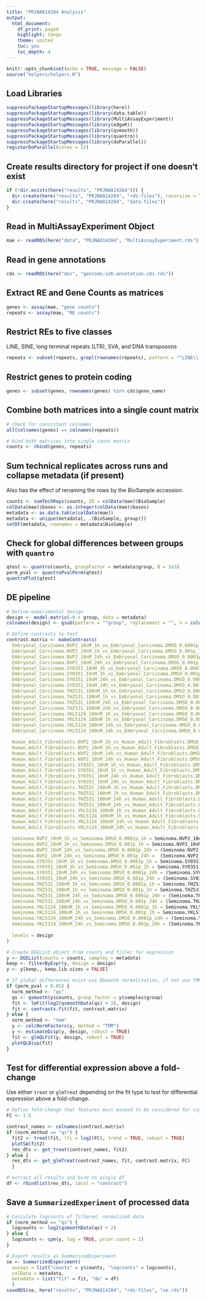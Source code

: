 ```yaml
---
title: "PRJNA814284 Analysis"
output:
  html_document:
    df_print: paged
    highlight: tango
    theme: united
    toc: yes
    toc_depth: 4
---
```


```r
knitr::opts_chunk$set(echo = TRUE, message = FALSE)
source("helpers/helpers.R")
```

## Load Libraries

```r
suppressPackageStartupMessages(library(here))
suppressPackageStartupMessages(library(data.table))
suppressPackageStartupMessages(library(MultiAssayExperiment))
suppressPackageStartupMessages(library(edgeR))
suppressPackageStartupMessages(library(qsmooth))
suppressPackageStartupMessages(library(quantro))
suppressPackageStartupMessages(library(doParallel))
registerDoParallel(cores = 12)
```

## Create results directory for project if one doesn't exist

```r
if (!dir.exists(here("results", "PRJNA814284"))) {
  dir.create(here("results", "PRJNA814284", "rds-files"), recursive = TRUE)
  dir.create(here("results", "PRJNA814284", "data-files"))
}
```

## Read in MultiAssayExperiment Object

```r
mae <- readRDS(here("data", "PRJNA814284", "MultiAssayExperiment.rds"))
```

## Read in gene annotations

```r
cds <- readRDS(here("doc", "gencode.v26.annotation.cds.rds"))
```

## Extract RE and Gene Counts as matrices

```r
genes <- assay(mae, "gene counts")
repeats <- assay(mae, "RE counts")
```

## Restrict REs to five classes

LINE, SINE, long terminal repeats (LTR), SVA, and DNA transposons

```r
repeats <- subset(repeats, grepl(rownames(repeats), pattern = "^LINE\\.|^SINE\\.|^LTR\\.|.*\\.SVA\\..*|^DNA\\."))
```

## Restrict genes to protein coding

```r
genes <- subset(genes, rownames(genes) %in% cds$gene_name)
```

## Combine both matrices into a single count matrix

```r
# check for consistent colnames
all(colnames(genes) == colnames(repeats))

# bind both matrices into single count matrix
counts <- rbind(genes, repeats)
```

## Sum technical replicates across runs and collapse metadata (if present)

Also has the effect of renaming the rows by the BioSample accession.

```r
counts <- sumTechReps(counts, ID = colData(mae)$BioSample)
colData(mae)$bases <- as.integer(colData(mae)$bases)
metadata <- as.data.table(colData(mae))
metadata <- unique(metadata[, .(BioSample, group)])
setDF(metadata, rownames = metadata$BioSample)
```

## Check for global differences between groups with `quantro`

```r
qtest <- quantro(counts, groupFactor = metadata$group, B = 1e3)
perm_pval <- quantroPvalPerm(qtest)
quantroPlot(qtest)
```

## DE pipeline

```r
# Define experimental design
design <- model.matrix(~0 + group, data = metadata)
colnames(design) <- gsub(pattern = "^group", replacement = "", x = colnames(design))

# Define contrasts to test
contrast.matrix <- makeContrasts(
  Embryonal_Carcinoma.NVP2_10nM_1h_vs_Embryonal_Carcinoma.DMSO_0.0001p_1h = Embryonal_Carcinoma.NVP2_10nM_1h - Embryonal_Carcinoma.DMSO_0.0001p_1h,
  Embryonal_Carcinoma.NVP2_10nM_1h_vs_Embryonal_Carcinoma.DMSO_0.001p_1h = Embryonal_Carcinoma.NVP2_10nM_1h - Embryonal_Carcinoma.DMSO_0.001p_1h,
  Embryonal_Carcinoma.NVP2_10nM_24h_vs_Embryonal_Carcinoma.DMSO_0.0001p_24h = (Embryonal_Carcinoma.NVP2_10nM_24h - Embryonal_Carcinoma.NVP2_10nM_1h) - (Embryonal_Carcinoma.DMSO_0.0001p_24h - Embryonal_Carcinoma.DMSO_0.0001p_1h),
  Embryonal_Carcinoma.NVP2_10nM_24h_vs_Embryonal_Carcinoma.DMSO_0.001p_24h =  (Embryonal_Carcinoma.NVP2_10nM_24h - Embryonal_Carcinoma.NVP2_10nM_1h) - (Embryonal_Carcinoma.DMSO_0.001p_24h - Embryonal_Carcinoma.DMSO_0.001p_1h),
  Embryonal_Carcinoma.SY0351_10nM_1h_vs_Embryonal_Carcinoma.DMSO_0.0001p_1h = Embryonal_Carcinoma.SY0351_10nM_1h - Embryonal_Carcinoma.DMSO_0.0001p_1h,
  Embryonal_Carcinoma.SY0351_10nM_1h_vs_Embryonal_Carcinoma.DMSO_0.001p_1h = Embryonal_Carcinoma.SY0351_10nM_1h - Embryonal_Carcinoma.DMSO_0.001p_1h,
  Embryonal_Carcinoma.SY0351_10nM_24h_vs_Embryonal_Carcinoma.DMSO_0.0001p_24h = (Embryonal_Carcinoma.SY0351_10nM_24h - Embryonal_Carcinoma.SY0351_10nM_1h) - (Embryonal_Carcinoma.DMSO_0.0001p_24h - Embryonal_Carcinoma.DMSO_0.0001p_1h),
  Embryonal_Carcinoma.SY0351_10nM_24h_vs_Embryonal_Carcinoma.DMSO_0.001p_24h = (Embryonal_Carcinoma.SY0351_10nM_24h - Embryonal_Carcinoma.SY0351_10nM_1h) - (Embryonal_Carcinoma.DMSO_0.001p_24h - Embryonal_Carcinoma.DMSO_0.001p_1h),
  Embryonal_Carcinoma.THZ531_100nM_1h_vs_Embryonal_Carcinoma.DMSO_0.0001p_1h = Embryonal_Carcinoma.THZ531_100nM_1h - Embryonal_Carcinoma.DMSO_0.0001p_1h,
  Embryonal_Carcinoma.THZ531_100nM_1h_vs_Embryonal_Carcinoma.DMSO_0.001p_1h = Embryonal_Carcinoma.THZ531_100nM_1h - Embryonal_Carcinoma.DMSO_0.001p_1h,
  Embryonal_Carcinoma.THZ531_100nM_24h_vs_Embryonal_Carcinoma.DMSO_0.0001p_24h = (Embryonal_Carcinoma.THZ531_100nM_24h - Embryonal_Carcinoma.THZ531_100nM_1h) - (Embryonal_Carcinoma.DMSO_0.0001p_24h - Embryonal_Carcinoma.DMSO_0.0001p_1h),
  Embryonal_Carcinoma.THZ531_100nM_24h_vs_Embryonal_Carcinoma.DMSO_0.001p_24h = (Embryonal_Carcinoma.THZ531_100nM_24h - Embryonal_Carcinoma.THZ531_100nM_1h) - (Embryonal_Carcinoma.DMSO_0.001p_24h - Embryonal_Carcinoma.DMSO_0.001p_1h),
  Embryonal_Carcinoma.YKL5124_100nM_1h_vs_Embryonal_Carcinoma.DMSO_0.0001p_1h = Embryonal_Carcinoma.YKL5124_100nM_1h - Embryonal_Carcinoma.DMSO_0.0001p_1h,
  Embryonal_Carcinoma.YKL5124_100nM_1h_vs_Embryonal_Carcinoma.DMSO_0.001p_1h = Embryonal_Carcinoma.YKL5124_100nM_1h - Embryonal_Carcinoma.DMSO_0.001p_1h,
  Embryonal_Carcinoma.YKL5124_100nM_24h_vs_Embryonal_Carcinoma.DMSO_0.0001p_24h = (Embryonal_Carcinoma.YKL5124_100nM_24h - Embryonal_Carcinoma.YKL5124_100nM_1h) - (Embryonal_Carcinoma.DMSO_0.0001p_24h - Embryonal_Carcinoma.DMSO_0.0001p_1h),
  Embryonal_Carcinoma.YKL5124_100nM_24h_vs_Embryonal_Carcinoma.DMSO_0.001p_24h = (Embryonal_Carcinoma.YKL5124_100nM_24h - Embryonal_Carcinoma.YKL5124_100nM_1h) - (Embryonal_Carcinoma.DMSO_0.001p_24h - Embryonal_Carcinoma.DMSO_0.001p_1h),

  Human_Adult_Fibroblasts.NVP2_10nM_1h_vs_Human_Adult_Fibroblasts.DMSO_0.0001p_1h = Human_Adult_Fibroblasts.NVP2_10nM_1h - Human_Adult_Fibroblasts.DMSO_0.0001p_1h,
  Human_Adult_Fibroblasts.NVP2_10nM_1h_vs_Human_Adult_Fibroblasts.DMSO_0.001p_1h = Human_Adult_Fibroblasts.NVP2_10nM_1h - Human_Adult_Fibroblasts.DMSO_0.001p_1h,
  Human_Adult_Fibroblasts.NVP2_10nM_24h_vs_Human_Adult_Fibroblasts.DMSO_0.0001p_24h = (Human_Adult_Fibroblasts.NVP2_10nM_24h - Human_Adult_Fibroblasts.NVP2_10nM_1h) - (Human_Adult_Fibroblasts.DMSO_0.0001p_24h - Human_Adult_Fibroblasts.DMSO_0.0001p_1h),
  Human_Adult_Fibroblasts.NVP2_10nM_24h_vs_Human_Adult_Fibroblasts.DMSO_0.001p_24h =  (Human_Adult_Fibroblasts.NVP2_10nM_24h - Human_Adult_Fibroblasts.NVP2_10nM_1h) - (Human_Adult_Fibroblasts.DMSO_0.001p_24h - Human_Adult_Fibroblasts.DMSO_0.001p_1h),
  Human_Adult_Fibroblasts.SY0351_10nM_1h_vs_Human_Adult_Fibroblasts.DMSO_0.0001p_1h = Human_Adult_Fibroblasts.SY0351_10nM_1h - Human_Adult_Fibroblasts.DMSO_0.0001p_1h,
  Human_Adult_Fibroblasts.SY0351_10nM_1h_vs_Human_Adult_Fibroblasts.DMSO_0.001p_1h = Human_Adult_Fibroblasts.SY0351_10nM_1h - Human_Adult_Fibroblasts.DMSO_0.001p_1h,
  Human_Adult_Fibroblasts.SY0351_10nM_24h_vs_Human_Adult_Fibroblasts.DMSO_0.0001p_24h = (Human_Adult_Fibroblasts.SY0351_10nM_24h - Human_Adult_Fibroblasts.SY0351_10nM_1h) - (Human_Adult_Fibroblasts.DMSO_0.0001p_24h - Human_Adult_Fibroblasts.DMSO_0.0001p_1h),
  Human_Adult_Fibroblasts.SY0351_10nM_24h_vs_Human_Adult_Fibroblasts.DMSO_0.001p_24h = (Human_Adult_Fibroblasts.SY0351_10nM_24h - Human_Adult_Fibroblasts.SY0351_10nM_1h) - (Human_Adult_Fibroblasts.DMSO_0.001p_24h - Human_Adult_Fibroblasts.DMSO_0.001p_1h),
  Human_Adult_Fibroblasts.THZ531_100nM_1h_vs_Human_Adult_Fibroblasts.DMSO_0.0001p_1h = Human_Adult_Fibroblasts.THZ531_100nM_1h - Human_Adult_Fibroblasts.DMSO_0.0001p_1h,
  Human_Adult_Fibroblasts.THZ531_100nM_1h_vs_Human_Adult_Fibroblasts.DMSO_0.001p_1h = Human_Adult_Fibroblasts.THZ531_100nM_1h - Human_Adult_Fibroblasts.DMSO_0.001p_1h,
  Human_Adult_Fibroblasts.THZ531_100nM_24h_vs_Human_Adult_Fibroblasts.DMSO_0.0001p_24h = (Human_Adult_Fibroblasts.THZ531_100nM_24h - Human_Adult_Fibroblasts.THZ531_100nM_1h) - (Human_Adult_Fibroblasts.DMSO_0.0001p_24h - Human_Adult_Fibroblasts.DMSO_0.0001p_1h),
  Human_Adult_Fibroblasts.THZ531_100nM_24h_vs_Human_Adult_Fibroblasts.DMSO_0.001p_24h = (Human_Adult_Fibroblasts.THZ531_100nM_24h - Human_Adult_Fibroblasts.THZ531_100nM_1h) - (Human_Adult_Fibroblasts.DMSO_0.001p_24h - Human_Adult_Fibroblasts.DMSO_0.001p_1h),
  Human_Adult_Fibroblasts.YKL5124_100nM_1h_vs_Human_Adult_Fibroblasts.DMSO_0.0001p_1h = Human_Adult_Fibroblasts.YKL5124_100nM_1h - Human_Adult_Fibroblasts.DMSO_0.0001p_1h,
  Human_Adult_Fibroblasts.YKL5124_100nM_1h_vs_Human_Adult_Fibroblasts.DMSO_0.001p_1h = Human_Adult_Fibroblasts.YKL5124_100nM_1h - Human_Adult_Fibroblasts.DMSO_0.001p_1h,
  Human_Adult_Fibroblasts.YKL5124_100nM_24h_vs_Human_Adult_Fibroblasts.DMSO_0.0001p_24h = (Human_Adult_Fibroblasts.YKL5124_100nM_24h - Human_Adult_Fibroblasts.YKL5124_100nM_1h) - (Human_Adult_Fibroblasts.DMSO_0.0001p_24h - Human_Adult_Fibroblasts.DMSO_0.0001p_1h),
  Human_Adult_Fibroblasts.YKL5124_100nM_24h_vs_Human_Adult_Fibroblasts.DMSO_0.001p_24h = (Human_Adult_Fibroblasts.YKL5124_100nM_24h - Human_Adult_Fibroblasts.YKL5124_100nM_1h) - (Human_Adult_Fibroblasts.DMSO_0.001p_24h - Human_Adult_Fibroblasts.DMSO_0.001p_1h),

  Seminoma.NVP2_10nM_1h_vs_Seminoma.DMSO_0.0001p_1h = Seminoma.NVP2_10nM_1h - Seminoma.DMSO_0.0001p_1h,
  Seminoma.NVP2_10nM_1h_vs_Seminoma.DMSO_0.001p_1h = Seminoma.NVP2_10nM_1h - Seminoma.DMSO_0.001p_1h,
  Seminoma.NVP2_10nM_24h_vs_Seminoma.DMSO_0.0001p_24h = (Seminoma.NVP2_10nM_24h - Seminoma.NVP2_10nM_1h) - (Seminoma.DMSO_0.0001p_24h - Seminoma.DMSO_0.0001p_1h),
  Seminoma.NVP2_10nM_24h_vs_Seminoma.DMSO_0.001p_24h =  (Seminoma.NVP2_10nM_24h - Seminoma.NVP2_10nM_1h) - (Seminoma.DMSO_0.001p_24h - Seminoma.DMSO_0.001p_1h),
  Seminoma.SY0351_10nM_1h_vs_Seminoma.DMSO_0.0001p_1h = Seminoma.SY0351_10nM_1h - Seminoma.DMSO_0.0001p_1h,
  Seminoma.SY0351_10nM_1h_vs_Seminoma.DMSO_0.001p_1h = Seminoma.SY0351_10nM_1h - Seminoma.DMSO_0.001p_1h,
  Seminoma.SY0351_10nM_24h_vs_Seminoma.DMSO_0.0001p_24h = (Seminoma.SY0351_10nM_24h - Seminoma.SY0351_10nM_1h) - (Seminoma.DMSO_0.0001p_24h - Seminoma.DMSO_0.0001p_1h),
  Seminoma.SY0351_10nM_24h_vs_Seminoma.DMSO_0.001p_24h = (Seminoma.SY0351_10nM_24h - Seminoma.SY0351_10nM_1h) - (Seminoma.DMSO_0.001p_24h - Seminoma.DMSO_0.001p_1h),
  Seminoma.THZ531_100nM_1h_vs_Seminoma.DMSO_0.0001p_1h = Seminoma.THZ531_100nM_1h - Seminoma.DMSO_0.0001p_1h,
  Seminoma.THZ531_100nM_1h_vs_Seminoma.DMSO_0.001p_1h = Seminoma.THZ531_100nM_1h - Seminoma.DMSO_0.001p_1h,
  Seminoma.THZ531_100nM_24h_vs_Seminoma.DMSO_0.0001p_24h = (Seminoma.THZ531_100nM_24h - Seminoma.THZ531_100nM_1h) - (Seminoma.DMSO_0.0001p_24h - Seminoma.DMSO_0.0001p_1h),
  Seminoma.THZ531_100nM_24h_vs_Seminoma.DMSO_0.001p_24h = (Seminoma.THZ531_100nM_24h - Seminoma.THZ531_100nM_1h) - (Seminoma.DMSO_0.001p_24h - Seminoma.DMSO_0.001p_1h),
  Seminoma.YKL5124_100nM_1h_vs_Seminoma.DMSO_0.0001p_1h = Seminoma.YKL5124_100nM_1h - Seminoma.DMSO_0.0001p_1h,
  Seminoma.YKL5124_100nM_1h_vs_Seminoma.DMSO_0.001p_1h = Seminoma.YKL5124_100nM_1h - Seminoma.DMSO_0.001p_1h,
  Seminoma.YKL5124_100nM_24h_vs_Seminoma.DMSO_0.0001p_24h = (Seminoma.YKL5124_100nM_24h - Seminoma.YKL5124_100nM_1h) - (Seminoma.DMSO_0.0001p_24h - Seminoma.DMSO_0.0001p_1h),
  Seminoma.YKL5124_100nM_24h_vs_Seminoma.DMSO_0.001p_24h = (Seminoma.YKL5124_100nM_24h - Seminoma.YKL5124_100nM_1h) - (Seminoma.DMSO_0.001p_24h - Seminoma.DMSO_0.001p_1h),
  
  levels = design
)

# Create DGEList object from counts and filter for expression
y <- DGEList(counts = counts, samples = metadata)
keep <- filterByExpr(y, design = design)
y <- y[keep,, keep.lib.sizes = FALSE]

# If global differences exist use QSmooth normalization, if not use TMM
if (perm_pval < 0.01) {
  norm_method <- "qs"
  qs <- qsmooth(y$counts, group_factor = y$samples$group)
  fit <- lmFit(log2(qsmoothData(qs) + 2), design)
  fit <- contrasts.fit(fit, contrast.matrix)
} else {
  norm_method <- "tmm"
  y <- calcNormFactors(y, method = "TMM")
  y <- estimateDisp(y, design, robust = TRUE)
  fit <- glmQLFit(y, design, robust = TRUE)
  plotQLDisp(fit)
}
```

## Test for differential expression above a fold-change

Use either `treat` or `glmTreat` depending on the fit type to test for 
differential expression above a fold-change.

```r
# Define fold-change that features must exceed to be considered for significance
FC <- 1.5

contrast_names <- colnames(contrast.matrix)
if (norm_method == "qs") {
  fit2 <- treat(fit, lfc = log2(FC), trend = TRUE, robust = TRUE)
  plotSA(fit2)
  res_dts <- get_treat(contrast_names, fit2)
} else {
  res_dts <- get_glmTreat(contrast_names, fit, contrast.matrix, FC)
  }

# extract all results and bind to single df
df <- rbindlist(res_dts, idcol = "contrast")
```

## Save a `SummarizedExperiment` of processed data

```r
# Calculate logcounts of filtered, normalized data
if (norm_method == "qs") {
  logcounts <- log2(qsmoothData(qs) + 2)
} else {
  logcounts <- cpm(y, log = TRUE, prior.count = 2)
}

# Export results as SummarizedExperiment
se <- SummarizedExperiment(
  assays = list("counts" = y$counts, "logcounts" = logcounts),
  colData = metadata,
  metadata = list("fit" = fit, "de" = df)
  )
saveRDS(se, here("results", "PRJNA814284", "rds-files", "se.rds"))
```
